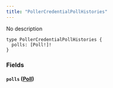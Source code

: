 ```yaml
---
title: "PollerCredentialPollHistories"
---
```


No description

```
type PollerCredentialPollHistories {
  polls: [Poll!]!
}

```

### Fields[](#fields "Direct link to heading")

#### `polls` ([Poll](/developer/graphql-api/references/objects/poll))[](#polls-poll "Direct link to heading")